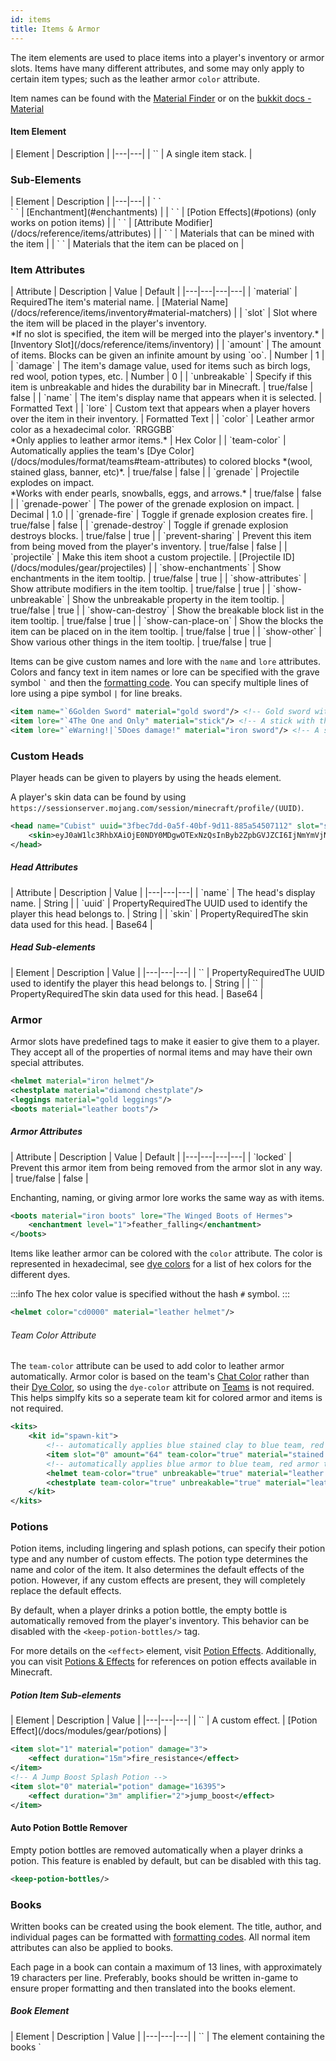 ```yaml
---
id: items
title: Items & Armor
---
```


The item elements are used to place items into a player's inventory or armor slots.
Items have many different attributes, and some may only apply to certain item types;
such as the leather armor `color` attribute.

Item names can be found with the [Material Finder](/docs/reference/items/inventory#material-finder)
or on the [bukkit docs - Material](https://hub.spigotmc.org/javadocs/bukkit/org/bukkit/Material.html)

#### Item Element

<div className="table-container">
  | Element | Description |
  |---|---|
  | `<item>` | A single item stack. |
</div>

### Sub-Elements

<div className="table-container">
  | Element | Description |
  |---|---|
  | `<enchantment> </enchantment>`<br />`<stored-enchantment> </stored-enchantment>` | [Enchantment](#enchantments) |
  | `<effect> </effect>` | [Potion Effects](#potions) (only works on potion items) |
  | `<attribute> </attribute>` | [Attribute Modifier](/docs/reference/items/attributes) |
  | `<can-destroy> </can-destroy>` | <a className="left-ref-link" href="#can-destroy"><i className="fa fa-chevron-down"></i></a>Materials that can be mined with the item |
  | `<can-place-on> </can-place-on>` | <a className="left-ref-link" href="#can-destroy"><i className="fa fa-chevron-down"></i></a> Materials that the item can be placed on |
</div>

### Item Attributes

<div className="table-container">
  | Attribute | Description | Value | Default |
  |---|---|---|---|
  | `material` | <span className="badge badge--danger">Required</span>The item's material name. | [Material Name](/docs/reference/items/inventory#material-matchers) |
  | `slot` | Slot where the item will be placed in the player's inventory.<br />*If no slot is specified, the item will be merged into the player's inventory.* | [Inventory Slot](/docs/reference/items/inventory) |
  | `amount` | The amount of items. Blocks can be given an infinite amount by using `oo`. | <span className="badge badge--primary">Number</span> | 1 |
  | `damage` | The item's damage value, used for items such as birch logs, red wool, potion types, etc. | <span className="badge badge--primary">Number</span> | 0 |
  | `unbreakable` | Specify if this item is unbreakable and hides the durability bar in Minecraft. | <span className="badge badge--primary">true/false</span> | false |
  | `name` | The item's display name that appears when it is selected. | <span className="badge badge--primary">Formatted Text</span> |
  | `lore` | Custom text that appears when a player hovers over the item in their inventory. | <span className="badge badge--primary">Formatted Text</span> |
  | `color` | Leather armor color as a hexadecimal color. `RRGGBB`<br />*Only applies to leather armor items.* | <span className="badge badge--primary">Hex Color</span> |
  | `team-color` | Automatically applies the team's [Dye Color](/docs/modules/format/teams#team-attributes) to colored blocks *(wool, stained glass, banner, etc)*. | <span className="badge badge--primary">true/false</span> | false |
  | `grenade` | Projectile explodes on impact.<br />*Works with ender pearls, snowballs, eggs, and arrows.* | <span className="badge badge--primary">true/false</span> | false |
  | `grenade-power` | The power of the grenade explosion on impact. | <span className="badge badge--primary">Decimal</span> | 1.0 |
  | `grenade-fire` | Toggle if grenade explosion creates fire. | <span className="badge badge--primary">true/false</span> | false |
  | `grenade-destroy` | Toggle if grenade explosion destroys blocks. | <span className="badge badge--primary">true/false</span> | true |
  | `prevent-sharing` | Prevent this item from being moved from the player's inventory. | <span className="badge badge--primary">true/false</span> | false |
  | `projectile` | Make this item shoot a custom projectile. | [Projectile ID](/docs/modules/gear/projectiles) |
  | `show-enchantments` | Show enchantments in the item tooltip. | <span className="badge badge--primary">true/false</span> | true |
  | `show-attributes` | Show attribute modifiers in the item tooltip. | <span className="badge badge--primary">true/false</span> | true |
  | `show-unbreakable` | Show the unbreakable property in the item tooltip. | <span className="badge badge--primary">true/false</span> | true |
  | `show-can-destroy` | Show the breakable block list in the item tooltip. | <span className="badge badge--primary">true/false</span> | true |
  | `show-can-place-on` | Show the blocks the item can be placed on in the item tooltip. | <span className="badge badge--primary">true/false</span> | true |
  | `show-other` | Show various other things in the item tooltip. | <span className="badge badge--primary">true/false</span> | true |
</div>

Items can be give custom names and lore with the `name` and `lore` attributes.
Colors and fancy text in item names or lore can be specified with the grave symbol `` ` `` and then the [formatting code](/docs/reference/misc/formatting).
You can specify multiple lines of lore using a pipe symbol `|` for line breaks.

```xml
<item name="`6Golden Sword" material="gold sword"/> <!-- Gold sword with a gold/yellow name. -->
<item lore="`4The One and Only" material="stick"/> <!-- A stick with the lore colored red. -->
<item lore="`eWarning!|`5Does damage!" material="iron sword"/> <!-- A sword with 2 lines of lore. -->
```

### Custom Heads

Player heads can be given to players by using the heads element.

A player's skin data can be found by using `https://sessionserver.mojang.com/session/minecraft/profile/(UUID)`.

```xml
<head name="Cubist" uuid="3fbec7dd-0a5f-40bf-9d11-885a54507112" slot="slot.armor.head">
    <skin>eyJ0aW1lc3RhbXAiOjE0NDY0MDgwOTExNzQsInByb2ZpbGVJZCI6IjNmYmVjN2RkMGE1ZjQwYmY5ZDExODg1YTU0NTA3MTEyIiwicHJvZmlsZU5hbWUiOiJDdWJpc3QiLCJ0ZXh0dXJlcyI6eyJTS0lOIjp7InVybCI6Imh0dHA6Ly90ZXh0dXJlcy5taW5lY3JhZnQubmV0L3RleHR1cmUvOTRlZGExMjg4NWIzYmE2ZGY2ODMyZGZkMTIzNGEyNjc5MmQwNDI2ZDkyMDM2ZWVlYzc1M2ZiZmM2NmRiIn19fQ==</skin>
</head>
```

##### Head Attributes

<div className="table-container">
  | Attribute | Description | Value |
  |---|---|---|
  | `name` | The head's display name. | <span className="badge badge--primary">String</span> |
  | `uuid` | <span className="badge badge--secondary" title="Can be either this attribute or a sub-element.">Property</span><span className="badge badge--danger">Required</span>The UUID used to identify the player this head belongs to. | <span className="badge badge--primary">String</span> |
  | `skin` | <span className="badge badge--secondary" title="Can be either this attribute or a sub-element.">Property</span><span className="badge badge--danger">Required</span>The skin data used for this head. | <span className="badge badge--primary">Base64</span> |
</div>

##### Head Sub-elements

<div className="table-container">
  | Element | Description | Value |
  |---|---|---|
  | `<uuid>` | <span className="badge badge--secondary" title="Can be either this attribute or a sub-element.">Property</span><span className="badge badge--danger">Required</span>The UUID used to identify the player this head belongs to. | <span className="badge badge--primary">String</span> |
  | `<skin>` | <span className="badge badge--secondary" title="Can be either this attribute or a sub-element.">Property</span><span className="badge badge--danger">Required</span>The skin data used for this head. | <span className="badge badge--primary">Base64</span> |
</div>

### Armor

Armor slots have predefined tags to make it easier to give them to a player. 
They accept all of the properties of normal items and may have their own special attributes.

```xml
<helmet material="iron helmet"/>
<chestplate material="diamond chestplate"/>
<leggings material="gold leggings"/>
<boots material="leather boots"/>
```

##### Armor Attributes

<div className="table-container">
  | Attribute | Description | Value | Default |
  |---|---|---|---|
  | `locked` | Prevent this armor item from being removed from the armor slot in any way. | <span className="badge badge--primary">true/false</span> | false |
</div>

Enchanting, naming, or giving armor lore works the same way as with items.

```xml
<boots material="iron boots" lore="The Winged Boots of Hermes">
    <enchantment level="1">feather_falling</enchantment>
</boots>
```

Items like leather armor can be colored with the `color` attribute.
The color is represented in hexadecimal, see [dye colors](/docs/reference/misc/colors) for a list of hex colors for the different dyes.

:::info
The hex color value is specified without the hash `#` symbol.
:::

```xml
<helmet color="cd0000" material="leather helmet"/>
```

###### Team Color Attribute

The `team-color` attribute can be used to add color to leather armor automatically.
Armor color is based on the team's [Chat Color](/docs/reference/misc/formatting#chat-colors) rather
than their [Dye Color](/docs/reference/misc/colors), so using the `dye-color` attribute on [Teams](/docs/modules/format/teams#team-attributes) is not required.
This helps simplfy kits so a seperate team kit for colored armor and items is not required.

```xml
<kits>
    <kit id="spawn-kit">
        <!-- automatically applies blue stained clay to blue team, red stained clay to red team, etc -->
        <item slot="0" amount="64" team-color="true" material="stained clay"/>
        <!-- automatically applies blue armor to blue team, red armor to red team, etc -->
        <helmet team-color="true" unbreakable="true" material="leather helmet"/>
        <chestplate team-color="true" unbreakable="true" material="leather chestplate"/>
    </kit>
</kits>
```

### Potions

Potion items, including lingering and splash potions, can specify their potion type and any number of custom effects.
The potion type determines the name and color of the item.
It also determines the default effects of the potion.
However, if any custom effects are present, they will completely replace the default effects.

By default, when a player drinks a potion bottle, the empty bottle is automatically removed from the player's inventory.
This behavior can be disabled with the `<keep-potion-bottles/>` tag.

For more details on the `<effect>` element, visit [Potion Effects](/docs/modules/gear/potions). 
Additionally, you can visit [Potions & Effects](/docs/reference/items/potions) for references on potion effects available in Minecraft.

##### Potion Item Sub-elements

<div className="table-container">
  | Element | Description | Value |
  |---|---|---|
  | `<effect>` | A custom effect. | [Potion Effect](/docs/modules/gear/potions) |
</div>

```xml
<item slot="1" material="potion" damage="3">
    <effect duration="15m">fire_resistance</effect>
</item>
<!-- A Jump Boost Splash Potion -->
<item slot="0" material="potion" damage="16395">
    <effect duration="3m" amplifier="2">jump_boost</effect>
</item>
```

#### Auto Potion Bottle Remover

Empty potion bottles are removed automatically when a player drinks a potion. 
This feature is enabled by default, but can be disabled with this tag.

```xml
<keep-potion-bottles/>
```

### Books

Written books can be created using the book element. 
The title, author, and individual pages can be formatted with [formatting codes](/docs/reference/misc/formatting).
All normal item attributes can also be applied to books.

Each page in a book can contain a maximum of 13 lines, with approximately 19 characters per line.
Preferably, books should be written in-game to ensure proper formatting and then translated into the books element.

##### Book Element

<div className="table-container">
  | Element | Description | Value |
  |---|---|---|
  | `<book>` | The element containing the books `<title>`, `<author>`, and `<pages>`. | <span className="badge badge--primary">Formatted Text</span> |
</div>

##### Book Sub-elements

<div className="table-container">
  | Element | Description | Value |
  |---|---|---|
  | `<title>` | <span className="badge badge--danger">Required</span>The title of the book. | <span className="badge badge--primary">Formatted Text</span> |
  | `<author>` | <span className="badge badge--danger">Required</span>The author of the book. | <span className="badge badge--primary">Formatted Text</span> |
  | `<pages>` | The pages in the book. | `<page>` |
  | `<page>` | A newline separated string. Used inside `<pages>`. | <span className="badge badge--primary">Formatted Text</span> |
</div>

```xml
<book slot="1">
    <title>`6Example`r</title>
    <author>`4BB-8`r</author>
    <pages>
        <page>
            `lPage `1I`r
            This is an example
        </page>
        <page>
            `lPage `1II`r

            Nothing to see here, move along...
        </page>
        <!-- More pages -->
    </pages>
</book>
```

### Firework

You can define custom explosion designs when creating and giving a firework rocket item.

<div className="table-container">
  | Element | Description |
  |---|---|
  | `<firework> </firework>` | A firework design containing one or more explosion effect. |

  | Sub-element ||
  |---|---|
  | `<firework> </firework>` | Define an explosion effect design. |
</div>

##### Firework Attributes

<div className="table-container">
  | Attribute | Description | Value | Default |
  |---|---|---|---|
  | `power` | Defines the power of the firework. This also determines how high it will travel. | <span className="badge badge--primary">Number</span> | 1 |
</div>

##### Explosion Attributes

<div className="table-container">
  | Attribute | Description | Value | Default |
  |---|---|---|---|
  | `type` | Defines the power of the firework. This also determines how high it will travel. | `ball`, `ball large`, `burst`, `creeper`, `star` | `burst` |
  | `flicker` | Whether the effect should flicker. | <span className="badge badge--primary">true/false</span> | false |
  | `trail` | Whether the effect should have a trail. | <span className="badge badge--primary">true/false</span> | false |
</div>

##### Explosion Sub-elements

<div className="table-container">
  | Element | Description | Value |
  |---|---|---|
  | `<color>` | <span className="badge badge--danger">Required</span>Define a color of the firework. | [Hex Firework Color](/docs/reference/misc/colors) |
  | `<fade>` | Define a fade color of the firework. Multiple fade colors can be defined for each explosion.<br />*If no fade colors are defined, the explosion will not fade.* | [Hex Firework Color](/docs/reference/misc/colors) |
</div>

```xml
<firework power="1">
    <!-- Defines an explosion -->
    <explosion type="creeper" flicker="true" trail="true">
        <!-- One or more colors can be defined as hex values -->
        <color>193bcf</color>
        <color>edea18</color>
        <!-- Defines a fade color as a hex value (optional) -->
        <fade>e2a31a</fade>
    </explosion>
    <!-- Another explosion with different attributes -->
    <explosion type="burst" trail="true">
        <color>b319af</color>
        <!-- Multiple fade colors can be defined -->
        <fade>e2a31a</fade>
        <fade>e2a31a</fade>
    </explosion>
</firework>
```

### Enchantments

Any enchantment can be applied to any item and an item can have one or multiple enchantments.
The enchantment type can be specified by its
[Minecraft name](https://minecraft.wiki/w/Java_Edition_data_values/Pre-flattening#Enchantment_IDs) or
[Bukkit name](/docs/reference/items/enchantments).

To store an enchantment in an enchanted book (instead of enchanting the book itself),
simply replace the tag `enchantment` with `stored-enchantment`.

##### Enchantment Element

<div className="table-container">
  | Element | Description | Value |
  |---|---|---|
  | `<enchantment> <enchantment>` | An item enchantment. | [Enchantment Name](/docs/reference/items/enchantments) |
  | `<stored-enchantment> </stored-enchantment>` | An enchantment stored in an enchanted book. | [Enchantment Name](/docs/reference/items/enchantments) |
</div>

##### Enchantment Attributes

<div className="table-container">
  | Element | Description | Value | Default |
  |---|---|---|---|
  | `level` | The specified enchantment's level. | <span className="badge badge--primary">Number</span> | 1 |
</div>

_Examples_

```xml
<!-- A sharpness II iron sword -->
<item material="iron sword">
    <enchantment level="2">sharpness</enchantment>
</item>
```

```xml
<!-- A knockback IV stick -->
<item material="stick">
    <enchantment level="4">knockback</enchantment>
</item>
```

```xml
<!-- Feather falling 2 boots -->
<boots material="gold boots">
    <enchantment level="2">feather_falling</enchantment>
</boots>
```

```xml
<!-- Enchanted book of Luck -->
<item material="enchanted_book">
    <stored-enchantment level="1">luck</stored-enchantment>
</item>
```

### Attribute Modifiers

Attribute modifiers can be applied to items in the same way they are applied to kits.
See [Attribute Kits](/docs/modules/gear/kits#attribute-modifier-kits-removable) for details.

Additionally, a `slot` can be specified, in which case the modifier will only be applied
when the item is in that slot. This must be an [armor or hand slot](/docs/reference/items/inventory).

_Examples_

```xml
<chestplate material="chainmail chestplate">
    <attribute amount="1">generic.knockbackResistance</attribute>
</chestplate>
```

```xml
<item material="diamond spade">
    <attribute slot="weapon.mainhand" operation="multiply" amount="2">generic.movementSpeed</attribute>
</item>
```

:::note
Negative attribute values are allowed, however, they sometimes do not work as expected.
:::

### Grenades

The `grenade="true"` attribute will make the item explode on impact, just like a grenade.
This option only works on items that can turn into projectiles.
For example, ender pearls, snowballs, eggs, and arrows all work.

The `grenade-power="1.0"` attribute sets the explosion power.
The default value of `1.0` will not destroy blocks, but it will damage players and set off TNT.

The attributes `grenade-fire="true"` and `grenade-destroy="true"` determine if the explosion creates fire and/or destroys blocks.

:::note
If an ender pearl is used as a grenade, the player will teleport to the location and the explosion will occur.
:::

```xml
<item slot="1" amount="12" name="`4Grenade" grenade="true" grenade-power="1.2" material="snow ball"/>
<item name="`a`lRocket Ammo" amount="3" enchantment="thorns" grenade="true" grenade-power="4" grenade-fire="true" material="arrow"/>
```

### Can-Destroy / Can-Place-On

In adventure mode, no blocks can be placed or mined by default. The `<can-destroy>` element allows an item to mine a specified list of blocks.
The `<can-place-on>` element allows a block item to be placed against a specified list of blocks. In each case, the blocks are listed inside
the element, each wrapped in a `<material>` sub-element. 
These blocks **cannot** have damage/data values (this is a limitation of Minecraft that we are unable to work around).

Instead of a list of blocks, you can use the `<all-blocks/>` element, which is equivalent to listing literally every block in the game.
In this case, you will probably want to specify `show-can-place-on="false"` or `show-can-destroy="false"` on the item to prevent a
massive tooltip being displayed to the player.

<div className="table-container">
  | Elements | Description |
  |---|---|
  | `<can-destroy> </can-destroy>` | A node containing the materials this item can destroy. |
  | `<can-place-on> </can-place-on>` | A node containing materials this item can be placed on. |

  | Sub-elements | | Value/Children |
  |---|---|---|
  | `<material> </material` | An individual material to match.<br />*Does not accept a damage/data value.* | [Material Name](/docs/reference/items/inventory#material-matchers) |
  | `<all-blocks/>` | Match all block type materials. |
</div>

```xml
<item material="iron shovel">
    <can-destroy>
        <material>dirt</material>
        <material>grass</material>
        <material>sand</material>
    </can-destroy>
</item>

<item material="lever">
    <can-place-on>
        <all-blocks/>
    </can-place-on>
</item>
```

